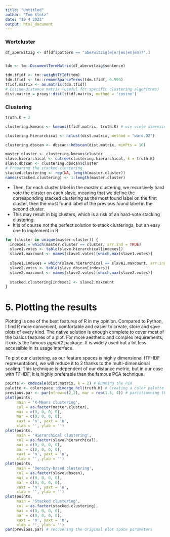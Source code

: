 ---
title: "Untitled"
author: "Tom Klotz"
date: "19 4 2023"
output: html_document
---

### Wortcluster

```{r}
df_aberwitzig <- df[df$pattern == "aberwitzig(e|er|es|en|em)?",]


tdm <- tm::DocumentTermMatrix(df_aberwitzig$sentence)
```


```{r}
tdm.tfidf <- tm::weightTfIdf(tdm)
tdm.tfidf <- tm::removeSparseTerms(tdm.tfidf, 0.999) 
tfidf.matrix <- as.matrix(tdm.tfidf) 
# Cosine distance matrix (useful for specific clustering algorithms) 
dist.matrix = proxy::dist(tfidf.matrix, method = "cosine")
```

### Clustering
```{r}
truth.K = 2

clustering.kmeans <- kmeans(tfidf.matrix, truth.K) # wie viele dimensionen?
```


```{r}
clustering.hierarchical <- hclust(dist.matrix, method = "ward.D2")
```


```{r}
clustering.dbscan <- dbscan::hdbscan(dist.matrix, minPts = 10)
```


```{r Stacking clustering initialization}
master.cluster <- clustering.kmeans$cluster
slave.hierarchical <- cutree(clustering.hierarchical, k = truth.K)
slave.dbscan <- clustering.dbscan$cluster
# Preparing the stacked clustering
stacked.clustering <- rep(NA, length(master.cluster)) 
names(stacked.clustering) <- 1:length(master.cluster)
```

- Then, for each cluster label in the *master* clustering, we recursively hard vote the cluster on each slave, meaning that we define the corresponding stacked clustering as the most found label on the first cluster, then the most found label of the previous found label in the second cluster.
- This may result in big clusters, which is a risk of an hard-vote stacking clustering. 
- It is of course not the perfect solution to stack clusterings, but an easy one to implement in R

```{r Stacking clustering execution}
for (cluster in unique(master.cluster)) {
  indexes = which(master.cluster == cluster, arr.ind = TRUE)
  slave1.votes <- table(slave.hierarchical[indexes])
  slave1.maxcount <- names(slave1.votes)[which.max(slave1.votes)]
  
  slave1.indexes = which(slave.hierarchical == slave1.maxcount, arr.ind = TRUE)
  slave2.votes <- table(slave.dbscan[indexes])
  slave2.maxcount <- names(slave2.votes)[which.max(slave2.votes)]
  
  stacked.clustering[indexes] <- slave2.maxcount
}
```

# 5. Plotting the results

Plotting is one of the best features of R in my opinion. Compared to Python, I find R more convenient, comfortable and easier to create, store and save plots of every kind.
The native solution is enough complete to cover most of the basics features of a plot. 
For more aesthetic and complex requirements, it exists the famous *ggplot2* package. It is widely used but a lot less accessible in its usage interface.

To plot our clustering, as our feature spaces is highly dimensional (TF-IDF representation), we will reduce it to 2 thanks to the multi-dimensional scaling.
This technique is dependent of our distance metric, but in our case with TF-IDF, it is highly preferable than the famous PCA technique.

```{r Plotting}
points <- cmdscale(dist.matrix, k = 2) # Running the PCA
palette <- colorspace::diverge_hcl(truth.K) # Creating a color palette
previous.par <- par(mfrow=c(2,2), mar = rep(1.5, 4)) # partitionning the plot space
plot(points,
     main = 'K-Means clustering',
     col = as.factor(master.cluster),
     mai = c(0, 0, 0, 0),
     mar = c(0, 0, 0, 0),
     xaxt = 'n', yaxt = 'n',
     xlab = '', ylab = '')
plot(points,
     main = 'Hierarchical clustering',
     col = as.factor(slave.hierarchical),
     mai = c(0, 0, 0, 0),
     mar = c(0, 0, 0, 0),
     xaxt = 'n', yaxt = 'n',
     xlab = '', ylab = '')
plot(points,
     main = 'Density-based clustering',
     col = as.factor(slave.dbscan),
     mai = c(0, 0, 0, 0),
     mar = c(0, 0, 0, 0),
     xaxt = 'n', yaxt = 'n',
     xlab = '', ylab = '')
plot(points,
     main = 'Stacked clustering',
     col = as.factor(stacked.clustering),
     mai = c(0, 0, 0, 0),
     mar = c(0, 0, 0, 0),
     xaxt = 'n', yaxt = 'n',
     xlab = '', ylab = '')
par(previous.par) # recovering the original plot space parameters
```
